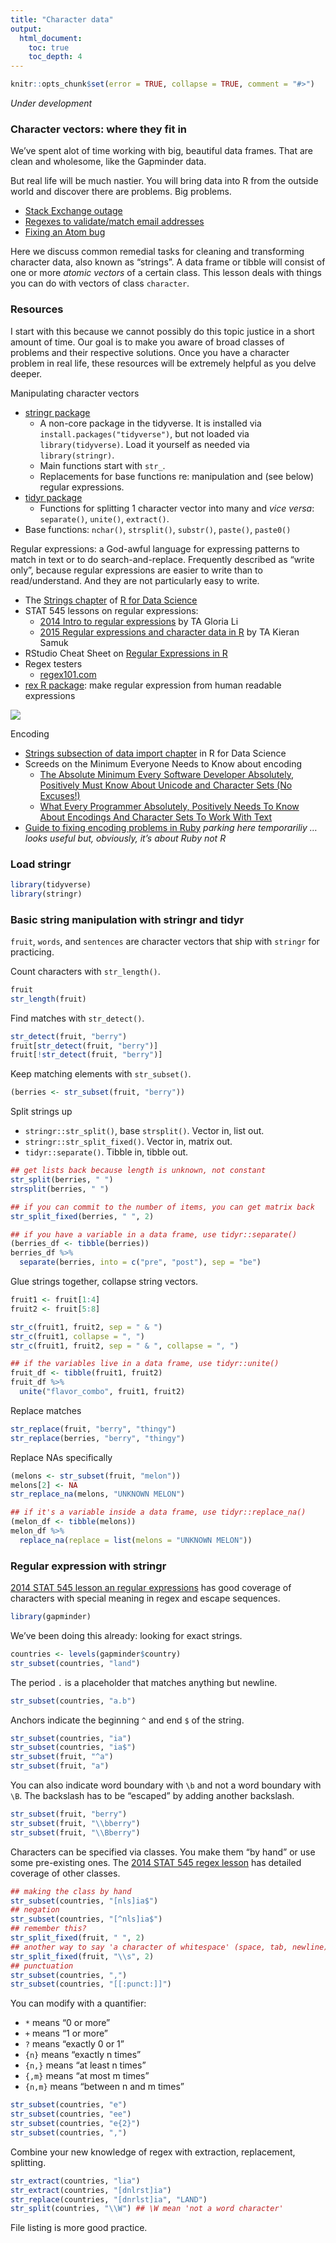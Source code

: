 ```yaml
---
title: "Character data"
output:
  html_document:
    toc: true
    toc_depth: 4
---
```


```r
knitr::opts_chunk$set(error = TRUE, collapse = TRUE, comment = "#>")
```

*Under development*

### Character vectors: where they fit in

We've spent alot of time working with big, beautiful data frames. That are clean and wholesome, like the Gapminder data.

But real life will be much nastier. You will bring data into R from the outside world and discover there are problems. Big problems.

  * [Stack Exchange outage](http://stackstatus.net/post/147710624694/outage-postmortem-july-20-2016)
  * [Regexes to validate/match email addresses](http://emailregex.com)
  * [Fixing an Atom bug](http://davidvgalbraith.com/how-i-fixed-atom/)

Here we discuss common remedial tasks for cleaning and transforming character data, also known as "strings". A data frame or tibble will consist of one or more *atomic vectors* of a certain class. This lesson deals with things you can do with vectors of class `character`.

### Resources

I start with this because we cannot possibly do this topic justice in a short amount of time. Our goal is to make you aware of broad classes of problems and their respective solutions. Once you have a character problem in real life, these resources will be extremely helpful as you delve deeper.

Manipulating character vectors

  * [stringr package](https://cran.r-project.org/web/packages/stringr/index.html)
    - A non-core package in the tidyverse. It is installed via `install.packages("tidyverse")`, but not loaded via `library(tidyverse)`. Load it yourself as needed via `library(stringr)`.
    - Main functions start with `str_`.  
    - Replacements for base functions re: manipulation and (see below) regular expressions.
  * [tidyr package]()
    - Functions for splitting 1 character vector into many and *vice versa*: `separate()`, `unite()`, `extract()`.
  * Base functions: `nchar()`, `strsplit()`, `substr()`, `paste()`, `paste0()`

Regular expressions: a God-awful language for expressing patterns to match in text or to do search-and-replace. Frequently described as "write only", because regular expressions are easier to write than to read/understand. And they are not particularly easy to write.

  * The [Strings chapter](http://r4ds.had.co.nz/strings.html) of [R for Data Science](http://r4ds.had.co.nz)
  * STAT 545 lessons on regular expressions:
    -  [2014 Intro to regular expressions](block022_regular-expression.html) by TA Gloria Li
    - [2015 Regular expressions and character data in R](block027_regular-expressions.html) by TA Kieran Samuk
  * RStudio Cheat Sheet on [Regular Expressions in R](https://www.rstudio.com/wp-content/uploads/2016/09/RegExCheatsheet.pdf)
  * Regex testers
    - [regex101.com](https://regex101.com)
  * [rex R package](https://github.com/kevinushey/rex): make regular expression from human readable expressions

![](img/regexbytrialanderror-big-smaller.png)

Encoding

  * [Strings subsection of data import chapter](http://r4ds.had.co.nz/data-import.html#readr-strings) in R for Data Science
  * Screeds on the Minimum Everyone Needs to Know about encoding
    - [The Absolute Minimum Every Software Developer Absolutely, Positively Must Know About Unicode and Character Sets (No Excuses!)](http://www.joelonsoftware.com/articles/Unicode.html)
    - [What Every Programmer Absolutely, Positively Needs To Know About Encodings And Character Sets To Work With Text](http://kunststube.net/encoding/)
  * [Guide to fixing encoding problems in Ruby](http://www.justinweiss.com/articles/3-steps-to-fix-encoding-problems-in-ruby/) *parking here temporariliy ... looks useful but, obviously, it's about Ruby not R*
    
### Load stringr

```r
library(tidyverse)
library(stringr)
```

### Basic string manipulation with stringr and tidyr

`fruit`, `words`, and `sentences` are character vectors that ship with `stringr` for practicing.

Count characters with `str_length()`.

```r
fruit
str_length(fruit)
```

Find matches with `str_detect()`.

```r
str_detect(fruit, "berry")
fruit[str_detect(fruit, "berry")]
fruit[!str_detect(fruit, "berry")]
```

Keep matching elements with `str_subset()`.

```r
(berries <- str_subset(fruit, "berry"))
```

Split strings up

  * `stringr::str_split()`, base `strsplit()`. Vector in, list out.
  * `stringr::str_split_fixed()`. Vector in, matrix out.
  * `tidyr::separate()`. Tibble in, tibble out.

```r
## get lists back because length is unknown, not constant
str_split(berries, " ")
strsplit(berries, " ")

## if you can commit to the number of items, you can get matrix back
str_split_fixed(berries, " ", 2)

## if you have a variable in a data frame, use tidyr::separate()
(berries_df <- tibble(berries))
berries_df %>% 
  separate(berries, into = c("pre", "post"), sep = "be")
```

Glue strings together, collapse string vectors.

```r
fruit1 <- fruit[1:4]
fruit2 <- fruit[5:8]

str_c(fruit1, fruit2, sep = " & ")
str_c(fruit1, collapse = ", ")
str_c(fruit1, fruit2, sep = " & ", collapse = ", ")

## if the variables live in a data frame, use tidyr::unite()
fruit_df <- tibble(fruit1, fruit2)
fruit_df %>% 
  unite("flavor_combo", fruit1, fruit2)
```

Replace matches

```r
str_replace(fruit, "berry", "thingy")
str_replace(berries, "berry", "thingy")
```

Replace NAs specifically

```r
(melons <- str_subset(fruit, "melon"))
melons[2] <- NA
str_replace_na(melons, "UNKNOWN MELON")

## if it's a variable inside a data frame, use tidyr::replace_na()
(melon_df <- tibble(melons))
melon_df %>% 
  replace_na(replace = list(melons = "UNKNOWN MELON"))
```

### Regular expression with stringr

[2014 STAT 545 lesson an regular expressions](block022_regular-expression.html) has good coverage of characters with special meaning in regex and escape sequences.

```r
library(gapminder)
```

We've been doing this already: looking for exact strings.

```r
countries <- levels(gapminder$country)
str_subset(countries, "land")
```

The period `.` is a placeholder that matches anything but newline.

```r
str_subset(countries, "a.b")
```

Anchors indicate the beginning `^` and end `$` of the string.

```r
str_subset(countries, "ia")
str_subset(countries, "ia$")
str_subset(fruit, "^a")
str_subset(fruit, "a")
```

You can also indicate word boundary with `\b` and not a word boundary with `\B`. The backslash has to be "escaped" by adding another backslash.

```r
str_subset(fruit, "berry")
str_subset(fruit, "\\bberry")
str_subset(fruit, "\\Bberry")
```

Characters can be specified via classes. You make them "by hand" or use some pre-existing ones.  The [2014 STAT 545 regex lesson](block022_regular-expression.html) has detailed coverage of other classes.

```r
## making the class by hand
str_subset(countries, "[nls]ia$")
## negation
str_subset(countries, "[^nls]ia$")
## remember this?
str_split_fixed(fruit, " ", 2)
## another way to say 'a character of whitespace' (space, tab, newline)
str_split_fixed(fruit, "\\s", 2)
## punctuation
str_subset(countries, ",")
str_subset(countries, "[[:punct:]]")
```

You can modify with a quantifier:

  * `*` means "0 or more"
  * `+` means "1 or more"
  * `?` means "exactly 0 or 1"
  * `{n}` means "exactly n times"
  * `{n,}` means "at least n times"
  * `{,m}` means "at most m times"
  * `{n,m}` means "between n and m times"
  
  
```r
str_subset(countries, "e")
str_subset(countries, "ee")
str_subset(countries, "e{2}")
str_subset(countries, ",")
```

Combine your new knowledge of regex with extraction, replacement, splitting.

```r
str_extract(countries, "lia")
str_extract(countries, "[dnlrst]ia")
str_replace(countries, "[dnrlst]ia", "LAND")
str_split(countries, "\\W") ## \W mean 'not a word character'
```

File listing is more good practice.

